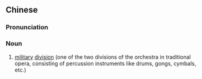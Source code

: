 ==Chinese==
{{zh-forms|s=武场}}

===Pronunciation===
{{zh-pron
|m=wǔ場
|c=mou5 coeng4
|mn=qz,xm:bú-tiûⁿ/zz:bú-tiôⁿ
|cat=n
}}

===Noun===
{{zh-noun}}

# [[military]] [[division]] (one of the two divisions of the orchestra in traditional opera, consisting of percussion instruments like drums, gongs, cymbals, etc.)